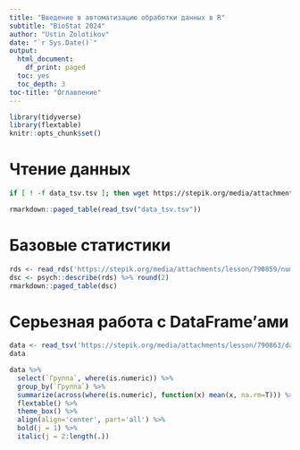 ```yaml
---
title: "Введение в автоматизацию обработки данных в R"
subtitle: "BioStat 2024"
author: "Ustin Zolotikov"
date: "`r Sys.Date()`"
output:
  html_document:
    df_print: paged
  toc: yes
  toc_depth: 3
toc-title: "Оглавление"
---
```


```r
library(tidyverse)
library(flextable)
knitr::opts_chunk$set()
```

# Чтение данных

```bash
if [ ! -f data_tsv.tsv ]; then wget https://stepik.org/media/attachments/course/122402/data_tsv.tsv; fi
```
```r
rmarkdown::paged_table(read_tsv("data_tsv.tsv"))
```
# Базовые статистики

```r
rds <- read_rds('https://stepik.org/media/attachments/lesson/790859/numeric_data.rds')
dsc <- psych::describe(rds) %>% round(2)
rmarkdown::paged_table(dsc)
```

# Серьезная работа с DataFrame'ами

```r
data <- read_tsv('https://stepik.org/media/attachments/lesson/790863/data_tsv.tsv')
data
```
```r
data %>% 
  select(`Группа`, where(is.numeric)) %>% 
  group_by(`Группа`) %>% 
  summarize(across(where(is.numeric), function(x) mean(x, na.rm=T))) %>% 
  flextable() %>% 
  theme_box() %>% 
  align(align='center', part='all') %>% 
  bold(j = 1) %>% 
  italic(j = 2:length(.))
```

